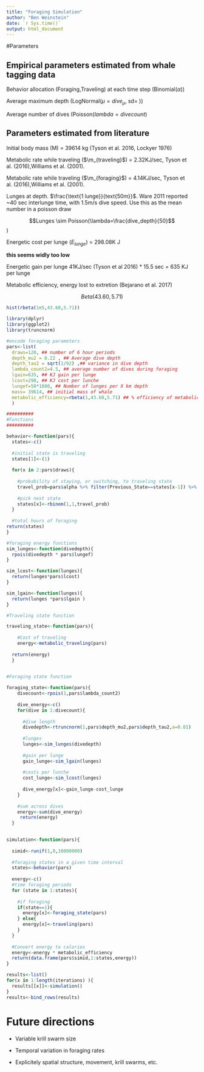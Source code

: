 ```yaml
---
title: "Foraging Simulation"
author: "Ben Weinstein"
date: `r Sys.time()`
output: html_document
---
```


#Parameters

## Empirical parameters estimated from whale tagging data

Behavior allocation (Foraging,Traveling) at each time step (Binomial($\alpha$))

Average maximum depth (LogNormal($\mu = dive_\mu$, sd= \frac{1/dive_\tau}))

Average number of dives (Poisson($lambda = divecount$)

## Parameters estimated from literature 

Initial body mass (M) = 39614 kg (Tyson et al. 2016, Lockyer 1976)

Metabolic rate while traveling ($\m_{traveling}$) = 2.32KJ/sec, Tyson et al. (2016),Williams et al. (2001).

Metabolic rate while traveling ($\m_{foraging}$) = 4.14KJ/sec, Tyson et al. (2016),Williams et al. (2001).

Lunges at depth. $\frac{\text{1 lunge}}{text{50m}}$. Ware 2011 reported ~40 sec interlunge time, with 1.5m/s dive speed. Use this as the mean number in a poisson draw 

$$Lunges \sim Poisson(\lambda=\frac{dive_depth}{50}$$)

Energetic cost per lunge ($E_{lunge}$) = 298.08K J

**this seems widly too low** 

Energetic gain per lunge 41KJ/sec (Tyson et al 2016) * 15.5 sec = 635 KJ per lunge

Metabolic efficiency, energy lost to extretion (Bejarano et al. 2017)

$$ Beta(43.60,5.71) $$

```r
hist(rbeta(1e5,43.60,5.71))
```

```r
library(dplyr)
library(ggplot2)
library(truncnorm)
```

```r
#encode foraging parameters
pars<-list(
  draws=120, ## number of 6 hour periods
  depth_mu2 = 0.22 , ## Average dive depth
  depth_tau2 = sqrt(1/92) ,## variance in dive depth
  lambda_count2=4.5, ## average number of dives during foraging
  lgain=635, ## KJ gain per lunge
  lcost=298, ## KJ cost per lunche
  lungef=50*1000, ## Number of lunges per X km depth
  mass= 39614, ## initial mass of whale
  metabolic_efficiency=rbeta(1,43.60,5.71) ## % efficiency of metabolic action (loss to extretion)
  )
```

```r
##########
#Functions
##########

behavior<-function(pars){
  states<-c()
  
  #initial state is traveling
  states[1]<-(1)
  
  for(x in 2:pars$draws){
    
    #probability of staying, or switching, to traveling state
    travel_prob=pars$alpha %>% filter(Previous_State==states[x-1]) %>% sample_n(1) %>% .$value
    
    #pick next state
    states[x]<-rbinom(1,1,travel_prob)
  }
  
  #total hours of foraging
return(states)
}
```

```r
#foraging energy functions
sim_lunges<-function(divedepth){
  rpois(divedepth * pars$lungef)
}

sim_lcost<-function(lunges){
  return(lunges*pars$lcost)
}

sim_lgain<-function(lunges){
  return(lunges *pars$lgain )
}
```


```r
#Traveling state function

traveling_state<-function(pars){
    
    #Cost of traveling
    energy<-metabolic_traveling(pars)
    
  return(energy)
  }
 
```

```r

#Foraging state function

foraging_state<-function(pars){
    divecount<-rpois(1,pars$lambda_count2)
    
    dive_energy<-c()
    for(dive in 1:divecount){
      
      #dive length
      divedepth<-rtruncnorm(1,pars$depth_mu2,pars$depth_tau2,a=0.01)  
      
      #lunges 
      lunges<-sim_lunges(divedepth)
      
      #gain per lunge
      gain_lunge<-sim_lgain(lunges)
      
      #costs per lunche
      cost_lunge<-sim_lcost(lunges)
      
      dive_energy[x]<-gain_lunge-cost_lunge
    }
    
    #sum across dives
    energy<-sum(dive_energy)
     return(energy)
  }
 
```

```r
simulation<-function(pars){
  
  simid<-runif(1,0,10000000)
  
  #foraging states in a given time interval
  states<-behavior(pars)
  
  energy<-c()
  #time foraging periods
  for (state in 1:states){
    
    #if foraging
    if(state==1){
      energy[x]<-foraging_state(pars)
    } else{
      energy[x]<-traveling(pars)
    }
  }
  
  #Convert energy to calories
  energy<-energy * metabolic_efficiency
  return(data.frame(pars$simid,1:states,energy))
}
```

```r
results<-list()
for(x in 1:length(iterations) ){
  results[[x]]<-simulation()
}
results<-bind_rows(results)
```

# Future directions

* Variable krill swarm size

* Temporal variation in foraging rates

* Explicitely spatial structure, movement, krill swarms, etc.
